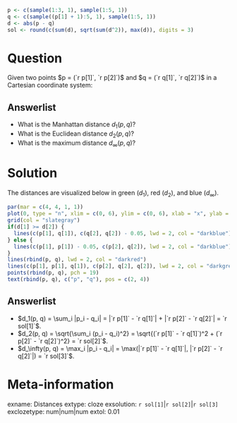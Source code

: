 ```r
p <- c(sample(1:3, 1), sample(1:5, 1))
q <- c(sample((p[1] + 1):5, 1), sample(1:5, 1))
d <- abs(p - q)
sol <- round(c(sum(d), sqrt(sum(d^2)), max(d)), digits = 3)
```

Question
========
Given two points $p = (`r p[1]`, `r p[2]`)$ and
$q = (`r q[1]`, `r q[2]`)$ in a Cartesian coordinate system:

Answerlist
----------
* What is the Manhattan distance $d_1(p, q)$?
* What is the Euclidean distance $d_2(p, q)$?
* What is the maximum distance $d_\infty(p, q)$?


Solution
========
The distances are visualized below in green ($d_1$), red ($d_2$),
and blue ($d_\infty$).

```r
par(mar = c(4, 4, 1, 1))
plot(0, type = "n", xlim = c(0, 6), ylim = c(0, 6), xlab = "x", ylab = "y")
grid(col = "slategray")
if(d[1] >= d[2]) {
  lines(c(p[1], q[1]), c(q[2], q[2]) - 0.05, lwd = 2, col = "darkblue")
} else {
  lines(c(p[1], p[1]) - 0.05, c(p[2], q[2]), lwd = 2, col = "darkblue")
}
lines(rbind(p, q), lwd = 2, col = "darkred")
lines(c(p[1], p[1], q[1]), c(p[2], q[2], q[2]), lwd = 2, col = "darkgreen")
points(rbind(p, q), pch = 19)
text(rbind(p, q), c("p", "q"), pos = c(2, 4))
```

Answerlist
----------
* $d_1(p, q) = \sum_i |p_i - q_i| = |`r p[1]` - `r q[1]`| + |`r p[2]` - `r q[2]`| = `r sol[1]`$.
* $d_2(p, q) = \sqrt{\sum_i (p_i - q_i)^2} = \sqrt{(`r p[1]` - `r q[1]`)^2 + (`r p[2]` - `r q[2]`)^2} = `r sol[2]`$.
* $d_\infty(p, q) = \max_i |p_i - q_i| = \max(|`r p[1]` - `r q[1]`|, |`r p[2]` - `r q[2]`|) = `r sol[3]`$.


Meta-information
================
exname: Distances
extype: cloze
exsolution: `r sol[1]`|`r sol[2]`|`r sol[3]`
exclozetype: num|num|num
extol: 0.01
